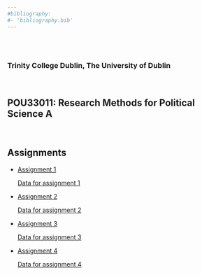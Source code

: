 ```yaml
---
#bibliography:
#- 'bibliography.bib'
---
```


<br>
<br>

### Trinity College Dublin, The University of Dublin

<br>

## **POU33011: Research Methods for Political Science A**

<br>

## \center Assignments


- [Assignment 1](POU33011/Assignments/MT_HW1.pdf)

     [Data for assignment 1](POU33011/Assignments/Dataset_HE_MT03.sav)

- [Assignment 2](POU33011/Assignments/MT_HW2.pdf)

     [Data for assignment 2](POU33011/Assignments/Dataset_MT_HW2.sav)


- [Assignment 3](POU33011/Assignments/MT_HW3.pdf)

     [Data for assignment 3](POU33011/Assignments/MT08_Data_INES.sav)


- [Assignment 4](POU33011/Assignments/MT_HW4.pdf)

     [Data for assignment 4](POU33011/Assignments/Norris.sav)
